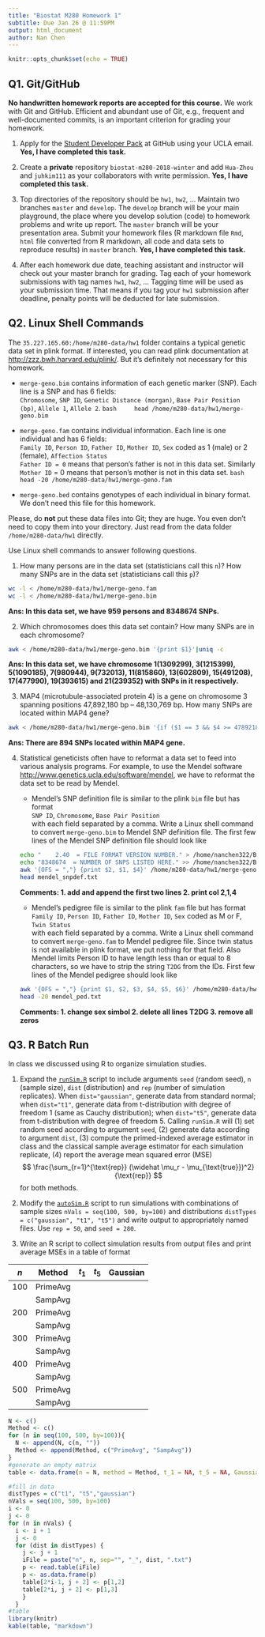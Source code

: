 ```yaml
---
title: "Biostat M280 Homework 1"
subtitle: Due Jan 26 @ 11:59PM
output: html_document
author: Nan Chen
---
```


```r
knitr::opts_chunk$set(echo = TRUE)
```

## Q1. Git/GitHub

**No handwritten homework reports are accepted for this course.** We work with Git and GitHub. Efficient and abundant use of Git, e.g., frequent and well-documented commits, is an important criterion for grading your homework.

1. Apply for the [Student Developer Pack](https://education.github.com/pack) at GitHub using your UCLA email.
**Yes, I have completed this task.**

2. Create a **private** repository `biostat-m280-2018-winter` and add `Hua-Zhou` and `juhkim111` as your collaborators with write permission.
**Yes, I have completed this task.**

3. Top directories of the repository should be `hw1`, `hw2`, ... Maintain two branches `master` and `develop`. The `develop` branch will be your main playground, the place where you develop solution (code) to homework problems and write up report. The `master` branch will be your presentation area. Submit your homework files (R markdown file `Rmd`, `html` file converted from R markdown, all code and data sets to reproduce results) in `master` branch.
**Yes, I have completed this task.**

4. After each homework due date, teaching assistant and instructor will check out your master branch for grading. Tag each of your homework submissions with tag names `hw1`, `hw2`, ... Tagging time will be used as your submission time. That means if you tag your `hw1` submission after deadline, penalty points will be deducted for late submission.

## Q2. Linux Shell Commands

The `35.227.165.60:/home/m280-data/hw1` folder contains a typical genetic data set in plink format. If interested, you can read plink documentation at <http://zzz.bwh.harvard.edu/plink/>. But it's definitely not necessary for this homework.

- `merge-geno.bim` contains information of each genetic marker (SNP). Each line is a SNP and has 6 fields:  
`Chromosome`, `SNP ID`, `Genetic Distance (morgan)`, `Base Pair Position (bp)`, `Allele 1`, `Allele 2`.
    ```bash
    head /home/m280-data/hw1/merge-geno.bim
    ```

- `merge-geno.fam` contains individual information. Each line is one individual and has 6 fields:  
`Family ID`, `Person ID`, `Father ID`, `Mother ID`, `Sex` coded as 1 (male) or 2 (female), `Affection Status`  
`Father ID = 0` means that person's father is not in this data set. Similarly `Mother ID` = 0 means that person's mother is not in this data set.
    ```bash
    head -20 /home/m280-data/hw1/merge-geno.fam
    ```

- `merge-geno.bed` contains genotypes of each individual in binary format. We don't need this file for this homework.

Please, do **not** put these data files into Git; they are huge. You even don't need to copy them into your directory. Just read from the data folder `/home/m280-data/hw1` directly.

Use Linux shell commands to answer following questions. 

1. How many persons are in the data set (statisticians call this `n`)? How many SNPs are in the data set (statisticians call this `p`)?
```bash
wc -l < /home/m280-data/hw1/merge-geno.fam
wc -l < /home/m280-data/hw1/merge-geno.bim
```
**Ans: In this data set, we have 959 persons and 8348674 SNPs.**

2. Which chromosomes does this data set contain? How many SNPs are in each chromosome?
```bash
awk < /home/m280-data/hw1/merge-geno.bim '{print $1}'|uniq -c
```
**Ans: In this data set, we have chromosome 1(1309299), 3(1215399), 5(1090185), 7(980944), 9(732013), 11(815860), 13(602809), 15(491208), 17(477990), 19(393615) and 21(239352) with SNPs in it respectively.**

3. MAP4 (microtubule-associated protein 4) is a gene on chromosome 3 spanning positions 47,892,180 bp -- 48,130,769 bp. How many SNPs are located within MAP4 gene?
```bash
awk < /home/m280-data/hw1/merge-geno.bim '{if ($1 == 3 && $4 >= 47892180 && $4 <= 48130769) print}'|wc -l 
```
**Ans: There are 894 SNPs located within MAP4 gene.**

4. Statistical geneticists often have to reformat a data set to feed into various analysis programs. For example, to use the Mendel software <http://www.genetics.ucla.edu/software/mendel>, we have to reformat the data set to be read by Mendel.

      - Mendel's SNP definition file is similar to the plink `bim` file but has format  
      `SNP ID`, `Chromosome`, `Base Pair Position`  
      with each field separated by a comma. Write a Linux shell command to convert `merge-geno.bim` to Mendel SNP definition file. The first few lines of the Mendel SNP definition file should look like
    ```bash
    echo "    2.40  = FILE FORMAT VERSION NUMBER." > /home/nanchen322/Biostat-m280-2018-winter/hw1/mendel_snpdef.txt 
    echo "8348674  = NUMBER OF SNPS LISTED HERE." >> /home/nanchen322/Biostat-m280-2018-winter/hw1/mendel_snpdef.txt 
    awk '{OFS = ","} {print $2, $1, $4}' /home/m280-data/hw1/merge-geno.bim >> /home/nanchen322/Biostat-m280-2018-winter/hw1/mendel_snpdef.txt 
    head mendel_snpdef.txt
    ```
**Comments: 1. add and append the first two lines 2. print col 2,1,4**
    - Mendel's pedigree file is similar to the plink `fam` file but has format  
    `Family ID`, `Person ID`, `Father ID`, `Mother ID`, `Sex` coded as M or F, `Twin Status`  
    with each field separated by a comma. Write a Linux shell command to convert `merge-geno.fam` to Mendel pedigree file. Since twin status is not available in plink format, we put nothing for that field. Also Mendel limits Person ID to have length less than or equal to 8 characters, so we have to strip the string `T2DG` from the IDs. First few lines of the Mendel pedigree should look like
```bash
awk '{OFS = ","} {print $1, $2, $3, $4, $5, $6}' /home/m280-data/hw1/merge-geno.fam | awk -F, -v sex="" '{OFS = ","} {if ($5 == 1) sex="M"; else sex="F"} {print $1, $2, $3, $4, sex, $6}' |sed 's/T2DG//g' | awk -F, '{OFS = ","} {for (i = 1; i <= NF; i++) {$i = ($i == 0 ? "": $i)}; print}' > /home/nanchen322/Biostat-m280-2018-winter/hw1/mendel_ped.txt
head -20 mendel_ped.txt
```
**Comments: 1. change sex simbol 2. delete all lines T2DG 3. remove all zeros**

## Q3. R Batch Run

In class we discussed using R to organize simulation studies. 

1. Expand the [`runSim.R`](http://hua-zhou.github.io/teaching/biostatm280-2018winter/slides/02-linux/runSim.R) script to include arguments `seed` (random seed), `n` (sample size), `dist` (distribution) and `rep` (number of simulation replicates). When `dist="gaussian"`, generate data from standard normal; when `dist="t1"`, generate data from t-distribution with degree of freedom 1 (same as Cauchy distribution); when `dist="t5"`, generate data from t-distribution with degree of freedom 5. Calling `runSim.R` will (1) set random seed according to argument `seed`, (2) generate data according to argument `dist`, (3) compute the primed-indexed average estimator in class and the classical sample average estimator for each simulation replicate, (4) report the average mean squared error (MSE)
$$
  \frac{\sum_{r=1}^{\text{rep}} (\widehat \mu_r - \mu_{\text{true}})^2}{\text{rep}}
$$
for both methods.


2. Modify the [`autoSim.R`](http://hua-zhou.github.io/teaching/biostatm280-2018winter/slides/02-linux/autoSim.R) script to run simulations with combinations of sample sizes `nVals = seq(100, 500, by=100)` and distributions `distTypes = c("gaussian", "t1", "t5")` and write output to appropriately named files. Use `rep = 50`, and `seed = 280`. 


3. Write an R script to collect simulation results from output files and print average MSEs in a table of format

| $n$ | Method   | $t_1$ | $t_5$ | Gaussian |
|-----|----------|-------|-------|----------|
| 100 | PrimeAvg |       |       |          |
|     | SampAvg  |       |       |          |
| 200 | PrimeAvg |       |       |          |
|     | SampAvg  |       |       |          |
| 300 | PrimeAvg |       |       |          |
|     | SampAvg  |       |       |          |
| 400 | PrimeAvg |       |       |          |
|     | SampAvg  |       |       |          |
| 500 | PrimeAvg |       |       |          |
|     | SampAvg  |       |       |          |
```r

N <- c() 
Method <- c() 
for (n in seq(100, 500, by=100)){ 
  N <- append(N, c(n, "")) 
  Method <- append(Method, c("PrimeAvg", "SampAvg")) 
} 
#generate an empty matrix
table <- data.frame(n = N, method = Method, t_1 = NA, t_5 = NA, Gaussian = NA)

#fill in data
distTypes = c("t1", "t5","gaussian") 
nVals = seq(100, 500, by=100) 
i <- 0 
j <- 0 
for (n in nVals) { 
  i <- i + 1 
  j <- 0 
  for (dist in distTypes) { 
    j <- j + 1 
    iFile = paste("n", n, sep="", "_", dist, ".txt")
    p <- read.table(iFile) 
    p <- as.data.frame(p) 
    table[2*i-1, j + 2] <- p[1,2] 
    table[2*i, j + 2] <- p[1,3] 
    } 
  }
#table 
library(knitr) 
kable(table, "markdown")
```
